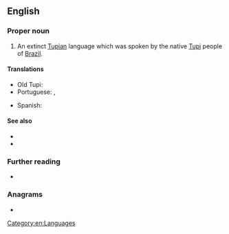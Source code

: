 ==English==

===Proper noun===
{{en-proper noun|head=[[old|Old]] [[Tupi]]}}

# An extinct [[Tupian]] language which was spoken by the native [[Tupi]] people of [[Brazil]].
#: {{syn|en|Classical Tupi|Lingoa Geral}}

====Translations====
{{trans-top|extinct language of Brazil}}
* Old Tupi: {{t|tpw|abanhe'enga}}
* Portuguese: {{t+|pt|tupi antigo|m}}, {{t+|pt|tupi|m}}
{{trans-mid}}
* Spanish: {{t|es|tupí antiguo|m}}
{{trans-bottom}}

====See also====
* {{langcat|tpw}}
* {{pedialite|Old Tupi language}}

===Further reading===
* {{ISO 639|ref=1|3=tpw}}

===Anagrams===
* {{anagrams|en|a=diloptu|plutoid}}

[[Category:en:Languages]]